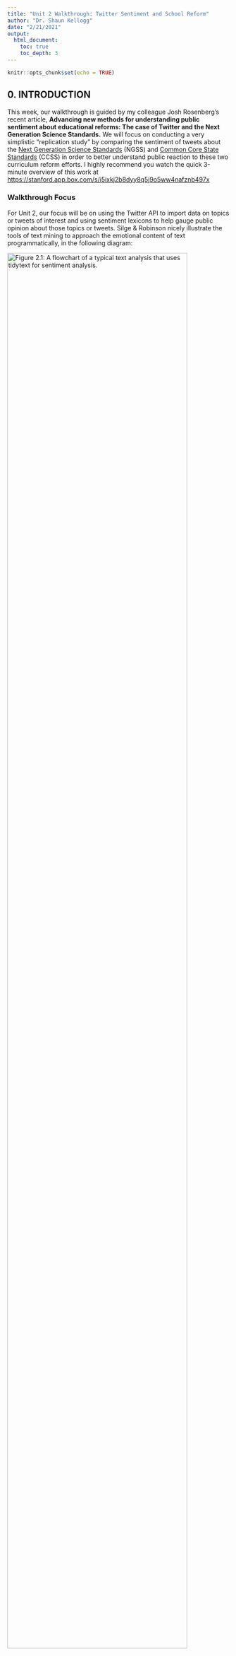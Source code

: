 ```yaml
---
title: "Unit 2 Walkthrough: Twitter Sentiment and School Reform"
author: "Dr. Shaun Kellogg"
date: "2/21/2021"
output: 
  html_document:
    toc: true
    toc_depth: 3
---
```


```r
knitr::opts_chunk$set(echo = TRUE)
```

## 0. INTRODUCTION

This week, our walkthrough is guided by my colleague Josh Rosenberg's recent article, **Advancing new methods for understanding public sentiment about educational reforms: The case of Twitter and the Next Generation Science Standards.** We will focus on conducting a very simplistic "replication study" by comparing the sentiment of tweets about the [Next Generation Science Standards](https://www.nextgenscience.org) (NGSS) and [Common Core State Standards](http://www.corestandards.org) (CCSS) in order to better understand public reaction to these two curriculum reform efforts. I highly recommend you watch the quick 3-minute overview of this work at <https://stanford.app.box.com/s/i5ixkj2b8dyy8q5j9o5ww4nafznb497x>

### Walkthrough Focus

For Unit 2, our focus will be on using the Twitter API to import data on topics or tweets of interest and using sentiment lexicons to help gauge public opinion about those topics or tweets. Silge & Robinson nicely illustrate the tools of text mining to approach the emotional content of text programmatically, in the following diagram:

[![Figure 2.1: A flowchart of a typical text analysis that uses tidytext for sentiment analysis.](img/sentiment-flow.png "Figure 2.1: A flowchart of a typical text analysis that uses tidytext for sentiment analysis. This chapter shows how to implement sentiment analysis using tidy data principles."){width="90%"}](https://www.tidytextmining.com/sentiment.html#sentiment)

For Unit 2, our walkthrough will cover the following topics:

1.  **Prepare**: Prior to analysis, it's critical to understand the context and data sources you're working with so you can formulate useful and answerable questions. We'll take a quick look at Dr. Rosenberg's study as well as data available through Twitter's API.
2.  **Wrangle**: In section 2 we revisit tidying and tokenizing text from Unit 1, and and learn some new functions for appending sentiment scores to our tweets using the AFFIN, bing, and nrc sentiment lexicons.
3.  **Explore**: In section 3, we use simple summary statistics and basic data visualization to compare sentiment between NGSS and CCSS tweets.
4.  **Model**: While we won't leverage modeling approaches until Unit 3, we will examine the mixed effects model used by Rosenberg et al. to analyze the sentiment of tweets
5.  **Communicate:** Finally, in Week 7 we'll create a basic presentation, report, or other data product for sharing findings and insights from our analysis.

------------------------------------------------------------------------

## 1. PREPARE

To help us better understand the context, questions, and data sources we'll be using in Unit 2, this section will focus on the following topics:

a.  **Context**. We take a quick look at the Rosenberg et al. (2021) article, *Advancing new methods for understanding public sentiment about educational reforms*, including the purpose of the study, questions explored, and findings.
b.  **Questions.** We'll formulate some basic questions that we'll use to guide our analysis, attempting to replicate some of the findings by Rosenberg et al.
c.  **Twitter Setup** We walkthrough the process of setting up R to pull data from our Twitter developer account created during the first week of the course.

### 1a. Some Context

#### **Twitter and the Next Generation Science Standards**

![](img/rosenberg.png){width="30%"}

[Full Paper (Preprint)](https://osf.io/xymsd/.)

**Abstract**

While the Next Generation Science Standards (NGSS) are a long-standing and widespread standards-based educational reform effort, they have received less public attention, and no studies have explored the sentiment of the views of multiple stakeholders toward them. To establish how public sentiment about this reform might be similar to or different from past efforts, we applied a suite of data science techniques to posts about the standards on Twitter from 2010-2020 (N = 571,378) from 87,719 users. Applying data science techniques to identify teachers and to estimate tweet sentiment, we found that the public sentiment towards the NGSS is overwhelmingly positive---33 times more so than for the CCSS. Mixed effects models indicated that sentiment became more positive over time and that teachers, in particular, showed a more positive sentiment towards the NGSS. We discuss implications for educational reform efforts and the use of data science methods for understanding their implementation.

**Data Source & Analysis**

Similar to what we'll be learning in this walkthrough, Rosenberg et al. used publicly accessible data from Twitter collected using the Full-Archive Twitter API and the `rtweet` package in R. Specifically, the authors accessed tweets and user information from the hashtag-based \#NGSSchat online community, all tweets that included any of the following phrases, with "/" indicating an additional phrase featuring the respective plural form: "ngss", "next generation science standard/s", "next gen science standard/s".

Unlike this walkthrough, however, the authors determined Tweet sentiment using the Java version of SentiStrength to assign tweets to two 5-point scales of sentiment, one for positivity and one for negativity, because SentiStrength is a validated measure for sentiment in short informal texts (Thelwall et al., 2011). In addition, we used this tool because Wang and Fikis (2019) used it to explore the sentiment of CCSS-related posts. We'll be using the AFINN sentiment lexicon which also assigns words in a tweet to two 5-point scales, in addition to explore some other sentiment lexicons.

Note that the authors also used the `lme4` package in R to run a mixed effects model to determine if sentiment changes over time and differs between teachers and non-teacher. We will not attempt replicated that aspect of the analysis, but if you are interested in a guided walkthrough of how modeling can be used to understand changes in Twitter word use, see [Chapter 7 of Text Mining with R](https://www.tidytextmining.com/twitter.html#changes-in-word-use).

**Summary of Key Findings**

1.  Contrasting with sentiment about CSSS, sentiment about the NGSS science education reform effort is overwhelmingly positive, with approximately 9 positive tweets for every negative tweet.
2.  Teachers were more positive than non-teachers, and sentiment became substantially more positive over the ten years of NGSS-related posts.
3.  Differences between the context of the tweets were small, but those that did not include the \#NGSSchat hashtag became more positive over time than those posts that did not include the hashtag.
4.  Individuals posted more tweets during \#NGSSchat chats, the sentiment of their posts was more positive, suggesting that while the context of individual tweets has a small effect (with posts not including the hashtag becoming more positive over time), the effect upon individuals of being involved in the \#NGSSchat was positive.

### 1b. Guiding Questions

The Rosenberg et al. study was guided by the following five research questions:

1.  What is the public sentiment expressed toward the NGSS?
2.  How does sentiment for teachers differ from non-teachers?
3.  How do tweets posted to \#NGSSchat differ from those without the hashtag?
4.  How does participation in \#NGSSchat relate to the public sentiment individuals express?
5.  How does public sentiment vary over time?

For this walkthrough, we'll use a similar approach used by the authors to guage public sentiment around the NGSS, by compare how much more positive or negative NGSS tweets are relative to CSSS tweets.

Our (very) specific questions of interest for this walkthrough are:

1.  What is the public sentiment expressed toward the NGSS?
2.  How does sentiment for NGSS compare to sentiment for CCSS?

And just to reiterate from Unit 1, one overarching question we'll explore throughout this course, and that Silge and Robinson (2018) identify as a central question to text mining and natural language processing, is:

> How do we to **quantify** what a document or collection of documents is about?

### 1c. Set Up

As highlighted in [Chapter 6 of Data Science in Education Using R](https://datascienceineducation.com/c06.html) (DSIEUR), one of the first steps of every workflow should be to set up a "Project" within RStudio. This will be your "home" for any files and code used or created in Unit 2. You are welcome to continue using the same project created for Unit 1, or create an entirely new project for Unit 2. However, after you've created your project open up a new R script, and load the following packages that we'll be needing for this walkthrough:

```r
library(dplyr)
library(readr)
library(tidyr)
library(rtweet)
library(writexl)
library(readxl)
library(tidytext)
library(textdata)
library(ggplot2)
library(textdata)
library(scales)
```

At the end of this week, I'll ask that you share with me your r script as evidence that you have complete the walkthrough. Although I highly recommend that that you manually type the code shared throughout this walkthrough, for large blocks of text it may be easier to copy and paste.

#### Create a Twitter App

Before you can begin pulling tweets into R, you'll first need to create a Twitter App in your developer account. You are not required to set up developer account for this course, but if you are still interested in creating one, [these instructions](https://dev.to/sumedhpatkar/beginners-guide-how-to-apply-for-a-twitter-developer-account-1kh7) succinctly outline the process and you can set one up in about 10 minutes. If you are not interested in setting one up and pulling tweets on your own, I have provided the data we'll be using for this tutorial on my [GitHub course repository](https://github.com/sbkellogg/eci-588/tree/main/unit-2/data) and in our ECI 588 course site. You can skip to section [2b. Tidy Text].

This section and the section that follows, are borrowed largely from `rtweet` package by Michael Kearney, and is for those of you have a set up a Twitter developer account and are interested in pulling your own data for Twitter.

1.  Navigate to [developer.twitter.com/en/apps](https://developer.twitter.com/en/apps/), click the blue button that says, `Create a New App`, and then complete the form with the following fields:

    -   `App Name`: What your app will be called

    -   `Application Description`: How your app will be described to its users

        <p align="center">

        <img src="files/create-app-1.png" alt="create-app-1"/>

        </p>

    -   `Website URLs`: Website associated with app--I recommend using the URL to your Twitter profile

    -   `Callback URLs`: ***IMPORTANT*** enter exactly the following: `http://127.0.0.1:1410`

        <p align="center">

        <img src="files/create-app-2.png" alt="create-app-2"/>

        </p>

    -   `Tell us how this app will be used`: Be clear and honest

        <p align="center">

        <img src="files/create-app-3.png" alt="create-app-3"/>

        </p>

2.  When you've completed the required form fields, click the blue `Create` button at the bottom

3.  Read through and indicate whether you accept the developer terms

    <p align="center">

    <img src="files/create-app-4.png" alt="create-app-4"/>

    </p>

4.  And you're done!

    <p align="center">

    <img src="files/create-app-5.png" alt="create-app-5"/>

    </p>

#### Authorization methods

Users can create their personal Twitter token in two different ways. Each method is outlined below.

-   Navigate to [developer.twitter.com/en/apps](https://developer.twitter.com/en/apps) and select your Twitter app
-   Click the tab labeled `Keys and tokens` to retrieve your keys.
-   Locate the `Consumer API keys` (aka "API Secret").

<p align="center">

<img src="files/create-app-6.png" alt="create-app-6"/>

</p>

-   Scroll down to `Access token & access token secret` and click `Create`

<p align="center">

<img src="files/create-app-7.png" alt="create-app-7"/>

</p>

-   Copy and paste the four keys (along with the name of your app) into an R script file and pass them along to `create_token()`. Note, these keys are named secret for a reason. I recommend setting up your token in a separate R script than the one that you will eventually share.

```r
## store api keys (these are fake example values; replace with your own keys)
app_name <- "Text Mining in Education"
api_key <- "afYS4vbIlPAj096E60c4W1fiK"
api_secret_key <- "bI91kqnqFoNCrZFbsjAWHD4gJ91LQAhdCJXCj3yscfuULtNkuu"
access_token <- "9551451262-wK2EmA942kxZYIwa5LMKZoQA4Xc2uyIiEwu2YXL"
access_token_secret <- "9vpiSGKg1fIPQtxc5d5ESiFlZQpfbknEN1f1m2xe5byw7"

## authenticate via web browser
token <- create_token(
  app = app_name,
  consumer_key = api_key,
  consumer_secret = api_secret_key,
  access_token = access_token,
  access_secret = access_token_secret)
```

#### Authorization in future R sessions

-   The `create_token()` function should automatically save your token as an environment variable for you. So next time you start an R session [on the same machine], rtweet should automatically find your token.
-   To make sure it works, restart your R session, run the following code, and again check to make sure the app name and `api_key` match.

```r
## check to see if the token is loaded
get_token()
```

That's it!

------------------------------------------------------------------------

## 2. WRANGLE

In general, data wrangling involves some combination of cleaning, reshaping, transforming, and merging data (Wickham & Grolemund, 2017). The importance of data wrangling is difficult to overstate, as it involves the initial steps of going from raw data to a dataset that can be explored and modeled (Krumm et al, 2018).

a.  **Import Data**. In this section, we introduce the `rtweet` package and some key functions to search for tweets or users of interest.
b.  **Tidy Tweets**. We revisit the `tidytext` package to both "tidy" and tokenize our tweets in order to create our data frame for analysis.
c.  **Get Sentiments**. We conclude our data wrangling by introducing sentiment lexicons and the `inner_join()` function for appending sentiment values to our data frame.

### 2a. Import Tweets

The Import Tweets section introduces the following functions from the `rtweet` package for reading Twitter data into R:

-   [`search_tweets()`](https://www.rdocumentation.org/packages/rtweet/versions/0.7.0/topics/search_tweets) Pulls up to 18,000 tweets from the last 6-9 days matching provided search terms. 
-   [`search_tweets2()`](https://www.rdocumentation.org/packages/rtweet/versions/0.7.0/topics/search_tweets) Returns data from **multiple** search queries. 
-   [`get_timelines()`](https://www.rdocumentation.org/packages/rtweet/versions/0.7.0/topics/search_tweets) Returns up to 3,200 tweets of one or more specified Twitter users.

#### Search Tweets

Since one of our goals for this walkthrough is a very crude replication of the study by Rosenberg et al. (2021), let's begin by introducing the `search_tweets()` function to try reading into R 5,000 tweets containing the NGSS hashtag and store as a new data frame `ngss_all_tweets`.

Type or copy the following code into your R script or console and run:

```r
ngss_all_tweets <- search_tweets(q = "#NGSSchat", n=5000)
```

Note that the first argument `q =` that the `search_tweets()` function expects is the search term included in quotation marks and that `n =` specifies the maximum number of tweets

##### ✅ Comprehension Check

View your new `ngss_all_tweets`data frame using one of the previous view methods from Unit 1 Section 2a to help answer the following questions:

1.  How many tweets did our query using the Twitter API actually return? How many variables?
2.  Why do you think our query pulled in far less than 5,000 tweets requested?
3.  Does our query also include retweets? How do you know?

#### Remove Retweets

While not explicitly mentioned in the paper, it's likely the authors removed retweets in their query since a retweet is simply someone else reposting someone else's tweet and would duplicate the exact same content of the original.

Let's use the `include_rts =` argument to remove any retweets by setting it to `FALSE`:

```r
ngss_non_retweets <- search_tweets("#NGSSchat", 
                                   n=5000, 
                                   include_rts = FALSE)

```

#### Using the OR Operator

If you recall from [Section 1a], the authors accessed tweets and user information from the hashtag-based \#NGSSchat online community, all tweets that included any of the following phrases, with "/" indicating an additional phrase featuring the respective plural form: "ngss", "next generation science standard/s", "next gen science standard/s".

Let's modify our query using the `OR` operator to also include "ngss" so it will return tweets containing either \#NGSSchat or "ngss" and assign to `ngss_or_tweets`:

```r
ngss_or_tweets <- search_tweets(q = "#NGSSchat OR ngss", 
                                n=5000,
                                include_rts = FALSE)

```

##### ✅ Comprehension Check

Try including both search terms but excluding the `OR` operator to answer the following question:

1.  Does excluding the `OR` operator return more tweets, the same number of tweets, or fewer tweets? Why?
2.  What other useful arguments does the `search_tweet()` function contain? Try adding one and see what happens.

Hint: Use the `?search_tweets` help function to learn more about the `q` argument and other arguments for composing search queries.

#### Use Multiple Queries

Unfortunately, the `OR` operator will only get us so far. In order to include the additional search terms, we will need to use the `c()` function to combine our search terms into a single list.

The `rtweets` package has an additional `search_tweets2()` function for using multiple queries in a search. To do this, either wrap single quotes around a search query using double quotes, e.g., `q = '"next gen science standard"'` or escape each internal double quote with a single backslash, e.g., `q = "\"next gen science standard\""`.

Copy and past the following code to store the results of our query in `ngss_tweets`:

```r
ngss_tweets <- search_tweets2(c("#NGSSchat OR ngss",
                                '"next generation science standard"',
                                '"next generation science standards"',
                                '"next gen science standard"',
                                '"next gen science standards"'
                                   ), 
                             n=5000,
                             include_rts = FALSE)
```

#### Our First Dictionary

Recall that for our research question we wanted to compare public sentiment about both the NGSS and CCSS state standards. Let's go ahead and create our very first "dictionary" for identifying tweets related to either set of standards, and then use that dictionary for our the `q =` query argument to pull tweets related to the state standards.

To do so, we'll need to add some additional search terms to our list:

```r
ngss_dictionary <- c("#NGSSchat OR ngss",
                     '"next generation science standard"',
                     '"next generation science standards"',
                     '"next gen science standard"',
                     '"next gen science standards"')

ngss_tweets <- search_tweets2(ngss_dictionary,
                              n=5000,
                              include_rts = FALSE)
```

Now let's create a dictionary for the Common Core State Standards and pass that to our `search_tweets()` function to get the most recent tweets:

```r
ccss_dictionary <- c("#commoncore", '"common core"')

ccss_tweets <- ccss_dictionary %>% 
  search_tweets2(n=5000, include_rts = FALSE)
```

Notice that you can use the pipe operator with the `search_tweets()` function just like you would other functions from the tidyverse.

##### ✅ Comprehension Check

1.  Use the `search_tweets` function to create you own custom query for a twitter hashtag or topic(s) of interest.

#### Write to Excel

Finally, let's save our tweet files to use in later exercises since tweets have a tendency to change every minute. We'll save as a Microsoft Excel file since one of our columns can not be stored in a flat file like .csv.

Let's use the `write_xlsx()` function from the `writexl` package just like we would the `write_csv()` function from `dplyr` in Unit 1:

```r
write_xlsx(ngss_tweets, "data/ngss_tweets.xlsx")
write_xlsx(ccss_tweets, "data/csss_tweets.xlsx")
```

#### Other Useful Queries

For your independent analysis, you may be interest in exploring posts by specific users rather than topics, key words, or hashtags. Yes, there is a function for that too!

For example, let's create another list containing the usernames of me and some of my colleagues at the Friday Institute using the `c()` function again and use the `get_timelines()` function to get the most recent tweets from each of those users:

```r
fi <- c("sbkellogg", "mjsamberg", "haspires", "tarheel93", "drcallie_tweets", "AlexDreier")

fi_tweets <- fi %>%
  get_timelines(include_rts=FALSE)
```

And let's use the `sample_n()` function from the `dplyr` package to pick 10 random tweets and use `select()` to select and view just the `screenname` and `text` columns that contains the user and the content of their post:

```r
sample_n(fi_tweets, 10) %>%
  select(screen_name, text)
```

We've only scratched the surface of the number of functions available in the `rtweets` package for searching Twitter. Use the following function to

```r
vignette("intro", package="rtweet")
```

##### ✅ Comprehension Check

To conclude Section 2a, try one of the following search functions from the `rtweet` vignette:

1.  `get_timelines()` Get the most recent 3,200 tweets from users.
2.  `stream_tweets()` Randomly sample (approximately 1%) from the live stream of all tweets.
3.  `get_friends()` Retrieve a list of all the accounts a user follows.
4.  `get_followers()` Retrieve a list of the accounts following a user.
5.  `get_favorites()` Get the most recently favorited statuses by a user.
6.  `get_trends()` Discover what's currently trending in a city.
7.  `search_users()` Search for 1,000 users with the specific hashtag in their profile bios.

### 2b. Tidy Text

Now that we have the data needed to answer our questions, we still have a little bit of work to do to get it ready for analysis. This section will revisit some familiar functions from Unit 1 and introduce a couple new functions:

#### Functions Used

**`dplyr` functions**

-   `select()` picks variables based on their names.
-   `slice()` lets you select, remove, and duplicate rows.
-   `rename()` changes the names of individual variables using new_name = old_name syntax
-   `filter()` picks cases, or rows, based on their values in a specified column.

**`tidytext` functions**

-   `unnest_tokens()` splits a column into tokens
-   `anti_join()` returns all rows from x with**out** a match in y.

**ATTENTION:** For those of you who do not have Twitter Developer accounts, you will need to read in the Excel files share in our Course site and also located here: <https://github.com/sbkellogg/eci-588/tree/main/unit-2/data>

We'll use the `readxl` package highlighted in Unit 1 and the `read_xlsx()` function to read in the data stored in the data folder of our R project:

```r
ngss_tweets <- read_xlsx("data/ngss_tweets.xlsx")
ccss_tweets <- read_xlsx("data/csss_tweets.xlsx")
```

**Note:** If you have already created these data frames from 2a. Import Tweets, you do not need to read these file into R unless you want to reproduce the exact same outputs shown in the rest of this walkthrough.

#### Subset Rows & Columns

As you are probably already aware, we have way more data than we'll need for analysis and will need to pare it down quite a bit.

First, let's use the `filter` function to subset rows containing only tweets in the language:

```r
ngss_text <- filter(ngss_tweets, lang == "en")
```

Now let's select the following columns from our new `ngss_text` data frame:

1.  `screen_name` of the user who created the tweet
2.  `created_at` timestamp for examining changes in sentiment over time
3.  `text` containing the tweet which is our primary data source of interestt

```r
ngss_text <- select(ngss_text,screen_name, created_at, text)
```

#### Add & Reorder Columns

Since we are interested in comparing the sentiment of NGSS tweets with CSSS tweets, it would be helpful if we had a column for quickly identifying the set of state standards, with which each tweet is associated.

We'll use the `mutate()` function to create a new variable called `standards` to label each tweets as "ngss":

```r
ngss_text <- mutate(ngss_text, standards = "ngss")
```

And just because it bothers me, I'm going to use the `relocate()` function to move the `standards` column to the first position so I can quickly see which standards the tweet is from:

```r
ngss_text <- relocate(ngss_text, standards)
```

Note that you could also have used the `select()` function to reorder columns like so:

```r
ngss_text <- select(ngss_text, standards, screen_name, created_at, text)
```

Finally, let's rewrite the code above using the `%>%` operator so there is less redundancy and it is easier to read:

```r
ngss_text <-
  ngss_tweets %>%
  filter(lang == "en") %>%
  select(screen_name, created_at, text) %>%
  mutate(standards = "ngss") %>%
  relocate(standards)
```

##### ✅ Comprehension Check

**WARNING:** You will not be able to progress to the next section until you have completed the following task:

1.  Create an new `ccss_text` data frame for our `ccss_tweets` Common Core tweets by modifying code above.

```r
ccss_text <-
  ccss_tweets %>%
  filter(lang == "en") %>%
  select(screen_name, created_at, text) %>%
  mutate(standards = "ccss") %>%
  relocate(standards)
```

#### Combine Data Frames

Finally, let's combine our `ccss_text` and `ngss_text` into a single data frame by using the `bind_rows()` function from `dplyr` to simply supplying the data frames that you want to combine as arguments:

```r
tweets <- bind_rows(ngss_text, ccss_text)
```

And let's take a quick look at both the `head()` and the `tail()` of this new `tweets` data frame to make sure it contains both "ngss" and "ccss" standards:

```r
head(tweets)
tail(tweets)
```

#### Tokenize Text

We have a couple remaining steps to tidy our text that hopefully should feel familiar by this point. If you recall from [Chapter 1 of Text Mining With R](https://www.tidytextmining.com/tidytext.html), Silge & Robinson describe **tokens** as:

> A meaningful unit of text, such as a word, that we are interested in using for analysis, and tokenization is the process of splitting text into tokens. This one-token-per-row structure is in contrast to the ways text is often stored in current analyses, perhaps as strings or in a document-term matrix.

First, let's tokenize our tweets by using the `unnest_tokens()` function to split each tweet into a single row to make it easier to analyze:

```r
tweet_tokens <- 
  tweets %>%
  unnest_tokens(output = word, 
                input = text, 
                token = "tweets")
```

Notice that we've included an additional argument in the call to `unnest_tokens()`. Specifically, we used the specialized `“tweets”` tokenizer in the `tokens =` argument that is very useful for dealing with Twitter text or other text from online forums in that it retains hashtags and mentions of usernames with the \@ symbol.

#### Remove Stop Words

Now let's remove stop words like "the" and "a" that don't help us learn much about what people are tweeting about the state standards.

```r
tidy_tweets <-
  tweet_tokens %>%
  anti_join(stop_words, by = "word")
```

Notice that we've specified the `by =` argument to look for matching words in the `word` column for both data sets and remove any rows from the `tweet_tokens` dataset that match the `stop_words` dataset. Remember when we first tokenized our dataset I conveniently chose `output = word` as the column name because it matches the column name `word` in the `stop_words` dataset contained in the `tidytext` package. This makes our call to `anti_join()`simpler because `anti_join()` knows to look for the column named `word` in each dataset. However this wasn't really necessary since `word` is the only matching column name in both datasets and it would have matched those columns by default.

#### Custom Stop Words

Before wrapping up, let's take a quick count of the most common words in `tidy_tweets` data frame:

```r
count(tidy_tweets, word, sort = T)
```

Notice that the nonsense word "amp" is in our top tens words. If we use the `filter()` function and \`grep() query from Unit 1 on our `tweets` data frame, we can see that "amp" seems to be some sort of html residue that we might want to get rid of.

```r
filter(tweets, grepl('amp', text))
```

Let's rewrite our stop word code to add a custom stop word to filter out rows with "amp" in them:

```r
tidy_tweets <-
  tweet_tokens %>%
  anti_join(stop_words, by = "word") %>%
  filter(!word == "amp")
```

Note that we could extend this filter to weed out any additional words that don't carry much meaning but skew our data by being so prominent.

##### ✅ Comprehension Check

We've created some unnecessarily lengthy code to demonstrate some of the steps in the tidying process. Rewrite the tokenization and removal of stop words processes into a more compact series of commands and save your data frame as `tidy_tweets`.

### 2c. Add Sentiment Values

Now that we have our tweets nice and tidy, we're almost ready to begin exploring public sentiment (at least for the past week due to Twitter API rate limits) around the CCSS and NGSS standards. For this part of our workflow we introduce two new functions from the [`tidytext`](https://github.com/juliasilge/tidytext) and `dplyr` packages respectively:

-   `get_sentiments()` returns specific sentiment lexicons with the associated measures for each word in the lexicon
-   `inner_join()` return all rows from `x` where there are matching values in `y`, and all columns from `x` and `y`.

For a quick overview of the different join functions with helpful visuals, visit: <https://statisticsglobe.com/r-dplyr-join-inner-left-right-full-semi-anti>

#### Get Sentiments

Recall from our readings that sentiment analysis tries to evaluate words for their emotional association. Silge & Robinson point out that, "one way to analyze the sentiment of a text is to consider the text as a combination of its individual words and the sentiment content of the whole text as the sum of the sentiment content of the individual words." As our readings from last week illustrated, this isn't the only way to approach sentiment analysis, but it is an easier entry point into sentiment analysis and often-used.

The tidytext package provides access to several sentiment lexicons based on unigrams, i.e., single words. These lexicons contain many English words and the words are assigned scores for positive/negative sentiment, and also possibly emotions like joy, anger, sadness, and so forth.

The three general-purpose lexicons we'll focus on are:

-   `AFINN` assigns words with a score that runs between -5 and 5, with negative scores indicating negative sentiment and positive scores indicating positive sentiment.

-   `bing` categorizes words in a binary fashion into positive and negative categories.

-   `nrc` categorizes words in a binary fashion ("yes"/"no") into categories of positive, negative, anger, anticipation, disgust, fear, joy, sadness, surprise, and trust.

Note that if this is your first time using the AFINN and NRC lexicons, you'll be prompted to download both Respond yes to the prompt by entering "1" and the NRC and AFINN lexicons will download. You'll only have to do this the first time you use the NRC lexicon.

Let's take a quick look at each of these lexicons using the `get_sentiments()` function and assign them to their respective names for later use:

```r
afinn <- get_sentiments("afinn")

afinn
```

```r
bing <- get_sentiments("bing")

bing
```

```r
nrc <- get_sentiments("nrc")

nrc
```

And just out of curiosity, let's take a look at the `loughran` lexicon as well:

```r
loughran <- get_sentiments("loughran")

loughran
```

##### ✅ Comprehension Check

1.  How were these sentiment lexicons put together and validated? Hint: take a look at Chapter 2 from Text Mining with R.
2.  Why should we be cautious when using and interpreting them?

#### Join Sentiments

We've reached the final step in our data wrangling process before we can begin exploring our data to address our questions.

In the previous section, we used `anti_join()` to remove stop words in our dataset. For sentiment analysis, we're going use the `inner_join()` function to do something similar. However, instead of removing rows that contain words matching those in our stop words dictionary, `inner_join()` allows us to keep only the rows with words that match words in our sentiment lexicons, or dictionaries, along with the sentiment measure for that word from the sentiment lexicon.

Let's use `inner_join()` to combine our two `tidy_tweets` and `afinn` data frames, keeping only rows with matching data in the `word` column:

```r
sentiment_afinn <- inner_join(tidy_tweets, afinn, by = "word")

sentiment_afinn
```

Notice that each word in your `sentiment_afinn` data frame now contains a value ranging from -5 (very negative) to 5 (very positive).

```r
sentiment_bing <- inner_join(tidy_tweets, bing, by = "word")

sentiment_bing
```

```r
sentiment_nrc <- inner_join(tidy_tweets, nrc, by = "word")

sentiment_nrc

sentiment_loughran <- inner_join(tidy_tweets, loughran, by = "word")

sentiment_loughran
```

##### ✅ Comprehension Check

1.  Create a `sentiment_nrc` data frame using the code above.
2.  What do you notice about the change in the number of observations (i.e. words) between the `tidy_tweets` and data frames with sentiment values attached? Why did this happen?

**Note:** To complete to the following section, you'll need the `sentiment_nrc` data frame.

## 3. EXPLORE

Now that we have our tweets tidied and sentiments joined, we're ready for a little data exploration. As highlighted in Unit 1, calculating summary statistics, data visualization, and feature engineering (the process of creating new variables from a dataset) are a key part of exploratory data analysis. One goal in this phase is explore questions that drove the original analysis and develop new questions and hypotheses to test in later stages. Topics addressed in Section 3 include:

a.  **Time Series**. We take a quick look at the date range of our tweets and compare number of postings by standards.
b.  **Sentiment Summaries**. We put together some basic summaries of our sentiment values in order to compare public sentiment

### 3a. Time Series

Before we dig into sentiment, let's use the handy `ts_plot` function built into `rtweet` to take a very quick look at how far back our tidied `tweets` data set goes:

```r
ts_plot(tweets, by = "days")
```

Notice that this effectively creates a `ggplot` time series plot for us. I've included the `by =` argument which by default is set to "days". It looks like tweets go back 9 days which the rate limit set by Twitter.

Try changing it to "hours" and see what happens.

##### ✅ Comprehension Check

1.  Use `ts_plot` with the `group_by` function to compare the number of tweets over time by Next Gen and Common Core `standards`
2.  Which set of standards is Twitter users talking about the most?

Hint: use the `?ts_plot` help function to check the examples to see how this can be done.

Your line graph should look something like this:

```r
tweets %>%
  group_by(standards) %>%
  ts_plot(by = "days")
```

### 3b. Sentiment Summaries

Since our primary goals is to compare public sentiment around the NGSS and CCSS state standards, in this section we put together some basic numerical summaries using our different lexicons to see whether tweets are generally more positive or negative for each standard as well as differences between the two. To do this, we revisit the following `dplyr` functions:

-   [`count()`](https://dplyr.tidyverse.org/reference/count.html?q=count) lets you quickly count the unique values of one or more variables

-   [`group_by()`](https://dplyr.tidyverse.org/articles/grouping.html?q=group) takes a data frame and one or more variables to group by

-   [`summarise()`](https://dplyr.tidyverse.org/reference/summarise.html) creates a numerical summary of data using arguments like [`mean()`](https://rdrr.io/r/base/mean.html) and [`median()`](https://rdrr.io/r/stats/median.html)

-   [`mutate()`](https://dplyr.tidyverse.org/reference/mutate.html) adds new variables and preserves existing ones

And introduce one new function:

-   `spread()`

#### Sentiment Counts

Let's start with `bing`, our simplest sentiment lexicon, and use the `count` function to count how many times in our `sentiment_bing` data frame "positive" and "negative" occur in `sentiment` column and :

```r
summary_bing <- count(sentiment_bing, sentiment, sort = TRUE)
```

Collectively, it looks like our combined dataset has more positive words than negative words.

```r
summary_bing
```

Since our main goal is to compare positive and negative sentiment between CCSS and NGSS, let's use the `group_by` function again to get `sentiment` summaries for NGSS and CCSS separately:

```r
summary_bing <- sentiment_bing %>% 
  group_by(standards) %>% 
  count(sentiment) 

summary_bing
```

Looks like CCSS have far more negative words than positive, while NGSS skews much more positive. So far, pretty consistent with Rosenberg et al. findings!!!

#### Compute Sentiment Value

Our last step will be calculate a single sentiment "score" for our tweets that we can use for quick comparison and create a new variable indicating which lexicon we used.

First, let's untidy our data a little by using the `spread` function from the `tidyr` package to transform our `sentiment` column into separate columns for `negative` and `positive` that contains the `n` counts for each:

```r
summary_bing <- sentiment_bing %>% 
  group_by(standards) %>% 
  count(sentiment, sort = TRUE) %>% 
  spread(sentiment, n) 

summary_bing
```

Finally, we'll use the `mutate` function to create two new variables: `sentiment` and `lexicon` so we have a single sentiment score and the lexicon from which it was derived:

```r
summary_bing <- sentiment_bing %>% 
  group_by(standards) %>% 
  count(sentiment, sort = TRUE) %>% 
  spread(sentiment, n) %>%
  mutate(sentiment = positive - negative) %>%
  mutate(lexicon = "bing") %>%
  relocate(lexicon)

summary_bing
```

There we go, now we can see that CCSS scores negative, while NGSS is overall positive.

Let's calculate a quick score for using the `afinn` lexicon now. Remember that AFINN provides a value from -5 to 5 for each:

```r
head(sentiment_afinn)
```

To calculate late a summary score, we will need to first group our data by `standards` again and then use the `summarise` function to create a new `sentiment` variable by adding all the positive and negative scores in the `value` column:

```r
summary_afinn <- sentiment_afinn %>% 
  group_by(standards) %>% 
  summarise(sentiment = sum(value)) %>% 
  mutate(lexicon = "AFINN") %>%
  relocate(lexicon)

summary_afinn
```

Again, CCSS is overall negative while NGSS is overall positive!

##### ✅ Comprehension Check

For your final task for this walkthough, calculate a single sentiment score for NGSS and CCSS using the remaining `nrc` and `loughan` lexicons and answer the following questions. Are these findings above still consistent?

Hint: The `nrc` lexicon contains "positive" and "negative" values just like `bing` and `loughan`, but also includes values like "trust" and "sadness" as shown below. You will need to use the `filter()` function to select rows that only contain "positive" and "negative."

```r
nrc
```

```r
summary_nrc <- sentiment_nrc %>% 
  filter(sentiment %in% c("positive", "negative")) %>%
  group_by(standards) %>% 
  count(sentiment, sort = TRUE) %>% 
  mutate(method = "nrc")  %>%
  spread(sentiment, n) %>%
  mutate(sentiment = positive/negative)

summary_nrc

summary_afinn <- sentiment_afinn %>% 
  group_by(standards) %>% 
  summarise(sentiment = sum(value)) %>%
  mutate(lexicon = "AFINN") %>%
  relocate(lexicon)

summary_afinn
```

## 4. MODEL

As highlighted in [Chapter 3 of Data Science in Education Using R](https://datascienceineducation.com/c03.html), the **Model** step of the data science process entails "using statistical models, from simple to complex, to understand trends and patterns in the data." The authors note that while descriptive statistics and data visualization during the **Explore** step can help us to identify patterns and relationships in our data, statistical models can be used to help us determine if relationships, patterns and trends are actually meaningful.

Recall from the PREPARE section that the Rosenberg et al. study was guide by the following questions:

1.  What is the public sentiment expressed toward the NGSS?
2.  How does sentiment for teachers differ from non-teachers?
3.  How do tweets posted to \#NGSSchat differ from those without the hashtag?
4.  How does participation in \#NGSSchat relate to the public sentiment individuals express?
5.  How does public sentiment vary over time?

Similar to our sentiment summary using the AFINN lexicon, the Rosenberg et al. study used the -5 to 5 sentiment score from the SentiStrength lexicon to answer RQ \#1. To address the remaining questions the authors used a mixed effects model (also known as multi-level or hierarchical linear models via the lme4 package in R.

Collectively, the authors found that:

1.  The SentiStrength scale indicated an overall neutral sentiment for tweets about the Next Generation Science Standards.
2.  Teachers were more positive in their posts than other participants.
3.  Posts including \#NGSSchat that were posted outside of chats were slightly more positive relative to those that did not include the \#NGSSchat hashtag.
4.  The effect upon individuals of being involved in the \#NGSSchat was positive, suggesting that there is an impact on individuals---not tweets---of participating in a community focused on the NGSS.
5.  Posts about the NGSS became substantially more positive over time.

## 5. COMMUNICATE

The final(ish) step in our workflow/process is sharing the results of analysis with wider audience. Krumm et al. (2018) outlined the following 3-step process for communicating with education stakeholders what you have learned through analysis:

1.  **Select**. Communicating what one has learned involves selecting among those analyses that are most important and most useful to an intended audience, as well as selecting a form for displaying that information, such as a graph or table in static or interactive form, i.e. a "data product."
2.  **Polish**. After creating initial versions of data products, research teams often spend time refining or polishing them, by adding or editing titles, labels, and notations and by working with colors and shapes to highlight key points.
3.  **Narrate**. Writing a narrative to accompany the data products involves, at a minimum, pairing a data product with its related research question, describing how best to interpret the data product, and explaining the ways in which the data product helps answer the research question.

### 5a. Select

Remember that the questions of interest that we want to focus on our for our selection, polishing, and narration include:

1.  What is the public sentiment expressed toward the NGSS?
2.  How does sentiment for NGSS compare to sentiment for CCSS?

To address questions 1 and 2, I'm going to focus my analyses, data products and sharing format on the following:

1.  **Analyses**. For RQ1, I'm want to try and replicate as closely as possible the analysis by Rosenberg et al. so I will clean up my analysis and calculate a single sentiment score using the AFINN Lexicon for the entire tweet and label it positive or negative based on that score. I also want to highlight how regardless of the lexicon selected, NGSS tweets contain more positive words than negative, so I'll also polish my previous analyses and calculate percentages of positive and negative words for the
2.  **Data Products**. I know these are shunned in the world of data viz, but I think a **pie chart** will actually be an effective way to quickly communicate the proportion of positive and negative tweets among the Next Generation Science Standards. And for my analyses with the `bing`, `nrc`, and `loughan` lexicons, I'll create some 100% stacked bars showing the percentage of positive and negative words among all tweets for the NGSS and CCSS.
3.  **Format**. Similar to Unit 1, I'll be using [R Markdown](https://rmarkdown.rstudio.com) again to create a quick slide deck. Recall that R Markdown files can also be used to create a [wide range of outputs and formats](https://rmarkdown.rstudio.com/gallery.html), including polished PDF or Word documents, websites, web apps, journal articles, online books, interactive tutorials and more. And to make this process even more user-friendly, R Studio now includes [a visual editor](https://rstudio.github.io/visual-markdown-editing/#/)!

### 5b. Polish

#### NGSS Sentiment

I want to try and replicate as closely as possible the approach Rosenberg et al. used in their analysis. To do that, I'll I can recycle some R code I used in section [2b. Tidy Text].

To polish my analyses and prepare, first I need to rebuild the `tweets` dataset from my `ngss_tweets` and `ccss_tweets` and select both the `status_id` that is unique to each tweet, and the `text` column which contains the actual post:

```r
ngss_text <-
  ngss_tweets %>%
  filter(lang == "en") %>%
  select(status_id, text) %>%
  mutate(standards = "ngss") %>%
  relocate(standards)

ccss_text <-
  ccss_tweets %>%
  filter(lang == "en") %>%
  select(status_id, text) %>%
  mutate(standards = "ccss") %>%
  relocate(standards)

tweets <- bind_rows(ngss_text, ccss_text)

tweets
```

The `status_id` is important because like Rosenberg et al., I want to calculate an overall sentiment score for each tweet, rather than for each word.

Before I get that far however, I'll need to tidy my `tweets` again and attach my `sentiment` scores.

Note that the closest lexicon we have available in our `tidytext` package to the SentiStrength lexicon used by Rosenberg is the AFINN lexicon which also uses a -5 to 5 point scale.

So let's use `unnest_tokens` to tidy our tweets, remove stop words, and add `afinn` scores to each word similar to what we did in section [2c. Add Sentiment Values]:

```r
sentiment_afinn <- tweets %>%
  unnest_tokens(output = word, 
                input = text, 
                token = "tweets")  %>% 
  anti_join(stop_words, by = "word") %>%
  filter(!word == "amp") %>%
  inner_join(afinn, by = "word")

sentiment_afinn
```

Next, I want to calculate a single score for each tweet. To do that, I'll use the by now familiar `group_by` and `summarize`

```r
afinn_score <- sentiment_afinn %>% 
  group_by(standards, status_id) %>% 
  summarise(value = sum(value))

afinn_score
```

And like Rosenberg et al., I'll add a flag for whether the tweet is "positive" or "negative" using the `mutate` function to create a new `sentiment` column to indicate whether that tweets was positive or negative.

To do this, we introduced the new `if_else` function from the `dplyr` package. This `if_else` function adds "negative" to the `sentiment` column if the score in the `value` column of the corresponding row is less than 0. If not, it will add a "positive" to the row.

```r
afinn_sentiment <- afinn_score %>%
  filter(value != 0) %>%
  mutate(sentiment = if_else(value < 0, "negative", "positive"))

afinn_sentiment
```

Note that since a tweet sentiment score equal to 0 is neutral, I used the `filter` function to remove it from the dataset.

Finally, we're ready to compute our ratio. We'll use the `group_by` function and `count` the number of tweets for each of the `standards` that are positive or negative in the `sentiment` column. Then we'll use the `spread` function to separate them out into separate columns so we can perform a quick calculation to compute the `ratio`.

```r
afinn_ratio <- afinn_sentiment %>% 
  group_by(standards) %>% 
  count(sentiment) %>% 
  spread(sentiment, n) %>%
  mutate(ratio = negative/positive)

afinn_ratio
```

Finally,

```r
afinn_counts <- afinn_sentiment %>%
  group_by(standards) %>% 
  count(sentiment) %>%
  filter(standards == "ngss")

afinn_counts %>%
ggplot(aes(x="", y=n, fill=sentiment)) +
  geom_bar(width = .6, stat = "identity") +
  labs(title = "Next Gen Science Standards",
       subtitle = "Proportion of Positive & Negative Tweets") +
  coord_polar(theta = "y") +
  theme_void()

```

#### NGSS vs CCSS

Finally, to address Question 2, I want to compare the percentage of positive and negative words contained in the corpus of tweets for the NGSS and CCSS standards using the four different lexicons to see how sentiment compares based on lexicon used.

I'll begin by polishing my previous summaries and creating identical summaries for each lexicon that contains the following columns: `method`, `standards`, `sentiment`, and `n`, or word counts:

```r
summary_afinn2 <- sentiment_afinn %>% 
  group_by(standards) %>% 
  filter(value != 0) %>%
  mutate(sentiment = if_else(value < 0, "negative", "positive")) %>% 
  count(sentiment, sort = TRUE) %>% 
  mutate(method = "AFINN")

summary_bing2 <- sentiment_bing %>% 
  group_by(standards) %>% 
  count(sentiment, sort = TRUE) %>% 
  mutate(method = "bing")

summary_nrc2 <- sentiment_nrc %>% 
  filter(sentiment %in% c("positive", "negative")) %>%
  group_by(standards) %>% 
  count(sentiment, sort = TRUE) %>% 
  mutate(method = "nrc") 

summary_loughran2 <- sentiment_loughran %>% 
  filter(sentiment %in% c("positive", "negative")) %>%
  group_by(standards) %>% 
  count(sentiment, sort = TRUE) %>% 
  mutate(method = "loughran") 
```

Next, I'll combine those four data frames together using the `bind_rows` function again:

```r
summary_sentiment <- bind_rows(summary_afinn2,
                               summary_bing2,
                               summary_nrc2,
                               summary_loughran2) %>%
  arrange(method, standards) %>%
  relocate(method)

summary_sentiment
```

Then I'll create a new data frame that has the total word counts for each set of standards and each method and join that to my `summary_sentiment` data frame:

```r
total_counts <- summary_sentiment %>%
  group_by(method, standards) %>%
  summarise(total = sum(n))

sentiment_counts <- left_join(summary_sentiment, total_counts)

sentiment_counts
```

Finally, I'll add a new row that calculates the percentage of positive and negative words for each set of state standards:

```r
sentiment_percents <- sentiment_counts %>%
  mutate(percent = n/total * 100)

sentiment_percents
```

Now that I have my sentiment percent summaries for each lexicon, I'm going great my 100% stacked bar charts for each lexicon:

```r
sentiment_percents %>%
  ggplot(aes(x = standards, y = percent, fill=sentiment)) +
  geom_bar(width = .8, stat = "identity") +
  facet_wrap(~method, ncol = 1) +
  coord_flip() +
  labs(title = "Public Sentiment on Twitter", 
       subtitle = "The Common Core & Next Gen Science Standards",
       x = "State Standards", 
       y = "Percentage of Words")
```

And finished! The chart above clearly illustrates that regardless of sentiment lexicon used, the NGSS contains more positive words than the CCSS lexicon.

### 5c. Narrate

With our "data products" cleanup complete, we can start pulling together a quick presentation to share with the class. We've already seen what a more formal journal article looks like in the PREPARE section of this walkthrough. For your Independent Analysis assignment for Unit 2, you'll be creating either a simple report or slide deck to share out some key findings from our analysis.

Regardless of whether you plan to talk us through your analysis and findings with a presentation or walk us through with a brief written report, your assignment should address the following questions:

1.  **Purpose**. What question or questions are guiding your analysis? What did you hope to learn by answering these questions and why should your audience care about your findings?
2.  **Methods**. What data did you selected for analysis? What steps did you take took to prepare your data for analysis and what techniques you used to analyze your data? These should be fairly explicit with your embedded code.
3.  **Findings**. What did you ultimately find? How do your "data products" help to illustrate these findings? What conclusions can you draw from your analysis?
4.  **Discussion**. What were some of the strengths and weaknesses of your analysis? How might your audience use this information? How might you revisit or improve upon this analysis in the future?

#### Examples and Templates

You can view my example presentation here: COMING SOON!

And use my R Markdown presentation file as a template: COMING SOON!
